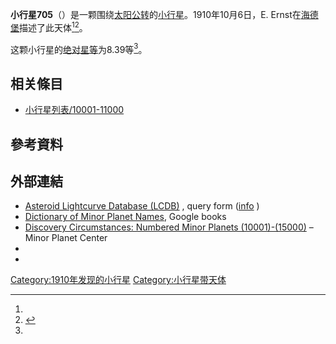 {{Infobox planet
 | minorplanet     = yes
 | name            = 705 Erminia
 | background      = #D6D6D6
 | image = 
 | image_size      = 
 | caption         =
 | discovery_ref   =  <ref name="MPC-object" />
 | discoverer      = [[E._Ernst|E. Ernst]]
 | discovery_site  = [[海德堡|海德堡]]
 | discovered      = 1910年10月6日
 | mpc_name        = 705 Erminia
 | alt_names       = 705 Erminia
 | pronounced      = 
 | named_after     = <ref name="MPC-object" />
 | mp_category     = [[主帶小行星|主帶小行星]] <ref name="MPC-object" /><ref name="jpldata" />
 | orbit_ref       = <ref name="a">[http://ssd.jpl.nasa.gov/sbdb.cgi?sstr=705 705] {{Wayback|url=http://ssd.jpl.nasa.gov/sbdb.cgi?sstr=705 |date=20210807030637 }}，小行星數據庫瀏覽器（JPL Small-Body Database Browser）－[[美国国家航空航天局|美国国家航空航天局]]喷气推进实验室</ref>
 | epoch           = 2018-03-23.0（[[儒略日|JD]] 2458200.5）
 | uncertainty     = 0
 | observation_arc = 
 | aphelion = {{convert|3.068|AU|km|3|abbr=on|lk=out}}
 | perihelion      = {{convert|2.7821913|AU|km|3|abbr=on}}
 | semimajor       = 2.9251418
 | eccentricity    = 0.0488696
 | period          = 5.0[[儒略年|yr]]
 | mean_anomaly    = 105.87264[[度|°]]
 | mean_motion     = {{Deg2DMS|0.19700780|sup=ms}} / day
 | inclination     = 25.02873
 | asc_node        = 2.88645°
 | arg_peri        = 102.53171
 | mean_diameter   = 
 | rotation        = 
 | albedo          =
 | spectral_type   =
 | abs_magnitude   = 8.39<ref name="jpldata" />
}}
'''小行星705'''（{{lang-en|705 Erminia}}）是一颗围绕[[太阳|太阳]][[公转|公转]]的[[小行星|小行星]]。1910年10月6日，E. Ernst在[[海德堡|海德堡]]描述了此天体<ref name="a" /><ref>{{cite news|title=小行星列表|url=http://cfa-www.harvard.edu/iau/lists/NumberedMPs.txt|accessdate=2018-10-19|newspaper=哈佛大学|archive-date=2008-05-17|archive-url=https://web.archive.org/web/20080517010638/http://cfa-www.harvard.edu/iau/lists/NumberedMPs.txt|dead-url=no}}</ref>。

这颗小行星的[[绝对星等|绝对星等]]为8.39等<ref name="a" />。

== 相关條目 ==
*[[小行星列表/10001-11000|小行星列表/10001-11000]]

== 參考資料 ==
{{reflist|refs=

<ref name="jpldata">{{cite web
  |type       = 2018-01-26 last obs.
  |title      = JPL Small-Body Database Browser:705 Erminia-705 Erminia
  |url        = https://ssd.jpl.nasa.gov/sbdb.cgi?sstr=705
  |publisher  = [[Jet_Propulsion_Laboratory|Jet Propulsion Laboratory]]
  |accessdate = 28 March 2018}}</ref>

<ref name="MPC-object">{{cite web
  |title      = 705 Erminia
  |work      = Minor Planet Center
  |url      = https://www.minorplanetcenter.net/db_search/show_object?object_id=705
  |accessdate      = 28 March 2018
  |archive-date      = 2016-03-04
  |archive-url      = https://web.archive.org/web/20160304133549/http://minorplanetcenter.net/db_search/show_object?object_id=705
  |dead-url      = no
  }}</ref>

}}

==  外部連結 ==
* [http://www.minorplanet.info/PHP/lcdbsummaryquery.php Asteroid Lightcurve Database (LCDB)] {{Wayback|url=http://www.minorplanet.info/PHP/lcdbsummaryquery.php |date=20171210173955 }}, query form ([http://www.minorplanet.info/lightcurvedatabase.html info] {{Wayback|url=http://www.minorplanet.info/lightcurvedatabase.html |date=20171216050541 }})
* [https://books.google.com/books?id=aeAg1X7afOoC&pg Dictionary of Minor Planet Names], Google books
* [http://www.minorplanetcenter.net/iau/lists/NumberedMPs010001.html Discovery Circumstances: Numbered Minor Planets (10001)-(15000)] {{Wayback|url=http://www.minorplanetcenter.net/iau/lists/NumberedMPs010001.html |date=20180612162317 }} – Minor Planet Center
* {{AstDys|705}}
* {{JPL small body}}

{{Minor Planet Number|[[小行星704|小行星704]]|[[小行星706|小行星706]]}}
{{小天体}}

[[Category:1910年发现的小行星|Category:1910年发现的小行星]]
[[Category:小行星带天体|Category:小行星带天体]]


{{Beltasteroid-stub}}